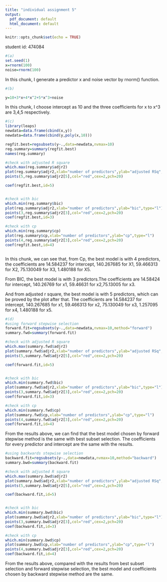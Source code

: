 ```yaml
---
title: "individual assignment 5"
output:
  pdf_document: default
  html_document: default
---
```


```r
knitr::opts_chunk$set(echo = TRUE)
```
student id: 474084
```r
#(a)
set.seed(1)
x=rnorm(100)
noise=rnorm(100)
```
In this chunk, I generate a predictor x and noise vector by  rnorm() function.

```r
#(b)

y=10+3*x+4*x^2+5*x^3+noise

```
In this chunk, I choose intercept as 10 and the three coefficients for x to x^3 are 3,4,5 respectively.

```r
#(c)
library(leaps)
newdata=data.frame(cbind(x,y))
newdata=data.frame(cbind(y,poly(x,10)))

regfit.best=regsubsets(y~.,data=newdata,nvmax=10)
reg.summary=summary(regfit.best)
names(reg.summary)

#check with adjusted R square
which.max(reg.summary$adjr2)
plot(reg.summary$adjr2,xlab="number of predictors",ylab="adjusted RSq",type="l")
points(5,reg.summary$adjr2[5],col="red",cex=2,pch=20)

coef(regfit.best,id=5)


#check with bic
which.min(reg.summary$bic)
plot(reg.summary$adjr2,xlab="number of predictors",ylab="bic",type="l")
points(3,reg.summary$adjr2[3],col="red",cex=2,pch=20)
coef(regfit.best,id=3)

#check with cp
which.min(reg.summary$cp)
plot(reg.summary$cp,xlab="number of predictors",ylab="cp",type="l")
points(4,reg.summary$adjr2[3],col="red",cex=2,pch=20)
coef(regfit.best,id=4)



```
In this chunk, we can see that, from Cp, the best model is with 4 predictors, the coefficients are 14.584237 for intercept, 140.267685 for X1, 59.466313 for X2, 75.130049 for X3, 1.480188 for X5.

From BIC, the best model is with 3 predictors.The coefficients are 14.58424 for intercept,  140.26769 for x1, 59.46631 for x2,75.13005 for x3. 

And from adjusted r square, the best model is with 5 predictors, which can be proved by the plot after that. The coefficients are  14.584237  for intercept, 140.267685 for x1, 59.466313 for x2, 75.130049 for x3, 1.257095 for x4, 1.480188  for x5.

```r
#(d)
#using forward stepwise selection
forward.fit=regsubsets(y~.,data=newdata,nvmax=10,method="forward")
summary.fwd=summary(forward.fit)

#check with adjusted R square
which.max(summary.fwd$adjr2)
plot(summary.fwd$adjr2,xlab="number of predictors",ylab="adjusted RSq",type="l")
points(5,summary.fwd$adjr2[5],col="red",cex=2,pch=20)

coef(forward.fit,id=5)


#check with bic
which.min(summary.fwd$bic) 
plot(summary.fwd$adjr2,xlab="number of predictors",ylab="bic",type="l")
points(3,summary.fwd$adjr2[3],col="red",cex=2,pch=20)
coef(forward.fit,id=3)

#check with cp
which.min(summary.fwd$cp)
plot(summary.fwd$cp,xlab="number of predictors",ylab="cp",type="l")
points(4,summary.fwd$adjr2[3],col="red",cex=2,pch=20)
coef(forward.fit,id=4)
```
From the results above, we can find that the best model chosen by forward stepwise method is the same with best subset selection. The coefficients for every predictor and intercept are the same with the results.

```r
#using backwards stepwise selection
backward.fit=regsubsets(y~.,data=newdata,nvmax=10,method="backward")
summary.bwd=summary(backward.fit)

#check with adjusted R square
which.max(summary.bwd$adjr2)
plot(summary.bwd$adjr2,xlab="number of predictors",ylab="adjusted RSq",type="l")
points(5,summary.bwd$adjr2[5],col="red",cex=2,pch=20)

coef(backward.fit,id=5)


#check with bic
which.min(summary.bwd$bic) 
plot(summary.bwd$adjr2,xlab="number of predictors",ylab="bic",type="l")
points(3,summary.bwd$adjr2[3],col="red",cex=2,pch=20)
coef(backward.fit,id=3)

#check with cp
which.min(summary.bwd$cp)
plot(summary.bwd$cp,xlab="number of predictors",ylab="cp",type="l")
points(4,summary.bwd$adjr2[3],col="red",cex=2,pch=20)
coef(backward.fit,id=4)
```
From the results above, compared with the results from best subset selection and forward stepwise selection, the best model and coefficients chosen by backward stepwise method are the same.
